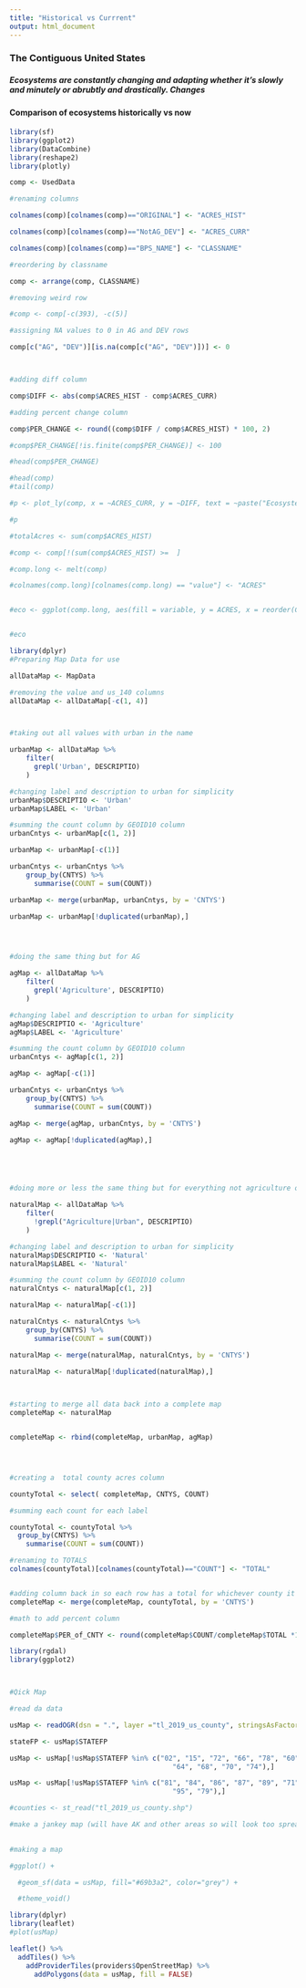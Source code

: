 ```yaml
---
title: "Historical vs Currrent"
output: html_document
---
```


### The Contiguous United States

##### Ecosystems are constantly changing and adapting whether it's slowly and minutely or abrubtly and drastically. Changes  


#### Comparison of ecosystems historically vs now

```r
library(sf)
library(ggplot2)
library(DataCombine)
library(reshape2)
library(plotly)

comp <- UsedData

#renaming columns

colnames(comp)[colnames(comp)=="ORIGINAL"] <- "ACRES_HIST"

colnames(comp)[colnames(comp)=="NotAG_DEV"] <- "ACRES_CURR"

colnames(comp)[colnames(comp)=="BPS_NAME"] <- "CLASSNAME"

#reordering by classname

comp <- arrange(comp, CLASSNAME)

#removing weird row

#comp <- comp[-c(393), -c(5)]

#assigning NA values to 0 in AG and DEV rows

comp[c("AG", "DEV")][is.na(comp[c("AG", "DEV")])] <- 0



#adding diff column

comp$DIFF <- abs(comp$ACRES_HIST - comp$ACRES_CURR)

#adding percent change column

comp$PER_CHANGE <- round((comp$DIFF / comp$ACRES_HIST) * 100, 2)

#comp$PER_CHANGE[!is.finite(comp$PER_CHANGE)] <- 100

#head(comp$PER_CHANGE)

#head(comp)
#tail(comp)

#p <- plot_ly(comp, x = ~ACRES_CURR, y = ~DIFF, text = ~paste("Ecosystem: ", CLASSNAME, "<br> Historical Acres: ", ACRES_HIST))

#p

#totalAcres <- sum(comp$ACRES_HIST)

#comp <- comp[!(sum(comp$ACRES_HIST) >=  ]

#comp.long <- melt(comp)

#colnames(comp.long)[colnames(comp.long) == "value"] <- "ACRES"


#eco <- ggplot(comp.long, aes(fill = variable, y = ACRES, x = reorder(CLASSNAME, ACRES, function(x){sum(x)}))) + geom_bar(position = "dodge", stat="identity") + coord_flip() + xlab("Ecosystem")


#eco

```



```r
library(dplyr)
#Preparing Map Data for use

allDataMap <- MapData

#removing the value and us_140 columns
allDataMap <- allDataMap[-c(1, 4)]



#taking out all values with urban in the name

urbanMap <- allDataMap %>%
    filter(
      grepl('Urban', DESCRIPTIO)
    )

#changing label and description to urban for simplicity
urbanMap$DESCRIPTIO <- 'Urban'
urbanMap$LABEL <- 'Urban'

#summing the count column by GEOID10 column
urbanCntys <- urbanMap[c(1, 2)]

urbanMap <- urbanMap[-c(1)]

urbanCntys <- urbanCntys %>%
    group_by(CNTYS) %>%
      summarise(COUNT = sum(COUNT))

urbanMap <- merge(urbanMap, urbanCntys, by = 'CNTYS')

urbanMap <- urbanMap[!duplicated(urbanMap),]




#doing the same thing but for AG

agMap <- allDataMap %>%
    filter(
      grepl('Agriculture', DESCRIPTIO)
    )

#changing label and description to urban for simplicity
agMap$DESCRIPTIO <- 'Agriculture'
agMap$LABEL <- 'Agriculture'

#summing the count column by GEOID10 column
urbanCntys <- agMap[c(1, 2)]

agMap <- agMap[-c(1)]

urbanCntys <- urbanCntys %>%
    group_by(CNTYS) %>%
      summarise(COUNT = sum(COUNT))

agMap <- merge(agMap, urbanCntys, by = 'CNTYS')

agMap <- agMap[!duplicated(agMap),]





#doing more or less the same thing but for everything not agriculture or urban

naturalMap <- allDataMap %>% 
    filter(
      !grepl("Agriculture|Urban", DESCRIPTIO)
    )

#changing label and description to urban for simplicity
naturalMap$DESCRIPTIO <- 'Natural'
naturalMap$LABEL <- 'Natural'

#summing the count column by GEOID10 column
naturalCntys <- naturalMap[c(1, 2)]

naturalMap <- naturalMap[-c(1)]

naturalCntys <- naturalCntys %>%
    group_by(CNTYS) %>%
      summarise(COUNT = sum(COUNT))

naturalMap <- merge(naturalMap, naturalCntys, by = 'CNTYS')

naturalMap <- naturalMap[!duplicated(naturalMap),]
    


#starting to merge all data back into a complete map
completeMap <- naturalMap


completeMap <- rbind(completeMap, urbanMap, agMap)




#creating a  total county acres column

countyTotal <- select( completeMap, CNTYS, COUNT)

#summing each count for each label

countyTotal <- countyTotal %>%
  group_by(CNTYS) %>%
    summarise(COUNT = sum(COUNT))

#renaming to TOTALS
colnames(countyTotal)[colnames(countyTotal)=="COUNT"] <- "TOTAL"


#adding column back in so each row has a total for whichever county it has
completeMap <- merge(completeMap, countyTotal, by = 'CNTYS')

#math to add percent column

completeMap$PER_of_CNTY <- round(completeMap$COUNT/completeMap$TOTAL *100, 2) 


```



```r
library(rgdal)
library(ggplot2)



#Qick Map

#read da data

usMap <- readOGR(dsn = ".", layer ="tl_2019_us_county", stringsAsFactors = FALSE)

stateFP <- usMap$STATEFP

usMap <- usMap[!usMap$STATEFP %in% c("02", "15", "72", "66", "78", "60", "69",
                                        "64", "68", "70", "74"),]

usMap <- usMap[!usMap$STATEFP %in% c("81", "84", "86", "87", "89", "71", "76",
                                        "95", "79"),]

#counties <- st_read("tl_2019_us_county.shp")

#make a jankey map (will have AK and other areas so will look too spread out, but you get the idea)

 
#making a map

#ggplot() +

  #geom_sf(data = usMap, fill="#69b3a2", color="grey") +

  #theme_void()
```

```r
library(dplyr)
library(leaflet)
#plot(usMap)

leaflet() %>%
  addTiles() %>%
    addProviderTiles(providers$OpenStreetMap) %>%
      addPolygons(data = usMap, fill = FALSE)

```

